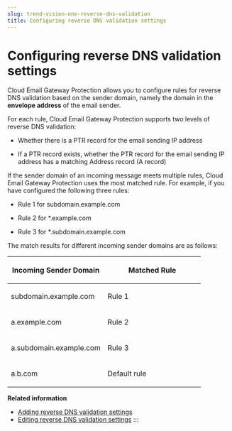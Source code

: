 ```yaml
---
slug: trend-vision-one-reverse-dns-validation
title: Configuring reverse DNS validation settings
---
```

# Configuring reverse DNS validation settings

Cloud Email Gateway Protection allows you to configure rules for reverse DNS validation based on the sender domain, namely the domain in the **envelope address** of the email sender.

For each rule, Cloud Email Gateway Protection supports two levels of reverse DNS validation:

- Whether there is a PTR record for the email sending IP address

- If a PTR record exists, whether the PTR record for the email sending IP address has a matching Address record (A record)

If the sender domain of an incoming message meets multiple rules, Cloud Email Gateway Protection uses the most matched rule. For example, if you have configured the following three rules:

- Rule 1 for subdomain.example.com

- Rule 2 for \*.example.com

- Rule 3 for \*.subdomain.example.com

The match results for different incoming sender domains are as follows:

<table>
<colgroup>
<col style="width: 50%" />
<col style="width: 50%" />
</colgroup>
<thead>
<tr>
<th><p>Incoming Sender Domain</p></th>
<th><p>Matched Rule</p></th>
</tr>
</thead>
<tbody>
<tr>
<td><p>subdomain.example.com</p></td>
<td><p>Rule 1</p></td>
</tr>
<tr>
<td><p>a.example.com</p></td>
<td><p>Rule 2</p></td>
</tr>
<tr>
<td><p>a.subdomain.example.com</p></td>
<td><p>Rule 3</p></td>
</tr>
<tr>
<td><p>a.b.com</p></td>
<td><p>Default rule</p></td>
</tr>
</tbody>
</table>

**Related information**

- [Adding reverse DNS validation settings](reverse-dns-validate.mdx)
- [Editing reverse DNS validation settings](edit-reverse-dns-validation.mdx)
:::
